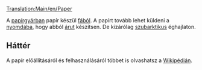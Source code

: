 [[Translation:Main/en/Paper]]
{{hu/Rakomány|név=Papír
|kép=Paper.png
|termeli=[[Main/hu/Papírgyár|papírgyár]] - kizárólag szubarktikus éghajlaton
|fogadja=[[Main/hu/Nyomda|nyomda]]
}}


A [[Main/hu/Papírgyár|papírgyárban]] papír készül [[Main/hu/Fa|fából]]. A papírt tovább lehet küldeni a [[Main/hu/Nyomda|nyomdába]], hogy abból [[Main/hu/Áru|árut]] készítsen. De kizárólag [[Main/en/Éghajlat/Hu#Szubarktikus|szubarktikus]] éghajlaton.


==Háttér==

A papír előállításáról és felhasználásáról többet is olvashatsz a [http://hu.wikipedia.org/wiki/Papír Wikipédián].

{{hu/Navbox Rakomány}}